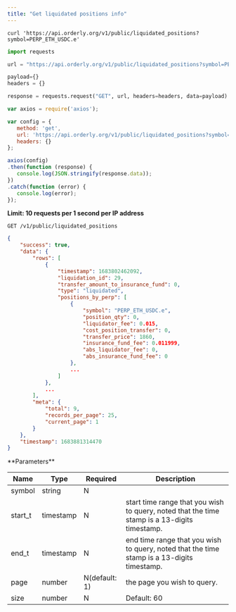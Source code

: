 ```yaml
---
title: "Get liquidated positions info"
---
```


<RequestExample>

```shell shell
curl 'https://api.orderly.org/v1/public/liquidated_positions?symbol=PERP_ETH_USDC.e'
```

```python python
import requests

url = "https://api.orderly.org/v1/public/liquidated_positions?symbol=PERP_ETH_USDC.e"

payload={}
headers = {}

response = requests.request("GET", url, headers=headers, data=payload)
```
```javascript javascript
var axios = require('axios');

var config = {
   method: 'get',
   url: 'https://api.orderly.org/v1/public/liquidated_positions?symbol=PERP_ETH_USDC.e',
   headers: {}
};

axios(config)
.then(function (response) {
   console.log(JSON.stringify(response.data));
})
.catch(function (error) {
   console.log(error);
});

```
</RequestExample>

**Limit: 10 requests per 1 second per IP address**

`GET /v1/public/liquidated_positions`


<ResponseExample>

```json Response
{
    "success": true,
    "data": {
        "rows": [
            {
                "timestamp": 1683802462092,
                "liquidation_id": 29,
                "transfer_amount_to_insurance_fund": 0,
                "type": "liquidated",
                "positions_by_perp": [
                    {
                        "symbol": "PERP_ETH_USDC.e",
                        "position_qty": 0,
                        "liquidator_fee": 0.015,
                        "cost_position_transfer": 0,
                        "transfer_price": 1860,
                        "insurance_fund_fee": 0.011999,
                        "abs_liquidator_fee": 0,
                        "abs_insurance_fund_fee": 0
                    },
                    ...
                ]
            },
            ...
        ],
        "meta": {
            "total": 9,
            "records_per_page": 25,
            "current_page": 1
        }
    },
    "timestamp": 1683881314470
}
```

</ResponseExample>
**Parameters**

| Name      | Type      | Required      | Description                                                                                 |
| ----------|-----------|---------------|---------------------------------------------------------------------------------------------|
| symbol    | string    | N             |                                                                                             |
| start_t   | timestamp | N             |start time range that you wish to query, noted that the time stamp is a 13-digits timestamp. |
| end_t     | timestamp | N             |end time range that you wish to query, noted that the time stamp is a 13-digits timestamp.   |
| page      | number    | N(default: 1) |the page you wish to query.                                                                  |
| size      | number    | N             |Default: 60                                                                                  |

